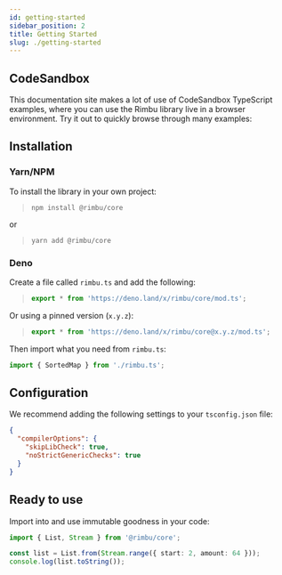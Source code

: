 ```yaml
---
id: getting-started
sidebar_position: 2
title: Getting Started
slug: ./getting-started
---
```



## CodeSandbox

This documentation site makes a lot of use of CodeSandbox TypeScript examples, where you can use the Rimbu library live in a browser environment. Try it out to quickly browse through many examples:

<SandBox path="index.ts" />

## Installation

### Yarn/NPM

To install the library in your own project:

> `npm install @rimbu/core`

or

> `yarn add @rimbu/core`

### Deno

Create a file called `rimbu.ts` and add the following:

> ```ts
> export * from 'https://deno.land/x/rimbu/core/mod.ts';
> ```

Or using a pinned version (`x.y.z`):

> ```ts
> export * from 'https://deno.land/x/rimbu/core@x.y.z/mod.ts';
> ```

Then import what you need from `rimbu.ts`:

```ts
import { SortedMap } from './rimbu.ts';
```

## Configuration

We recommend adding the following settings to your `tsconfig.json` file:

```json
{
  "compilerOptions": {
    "skipLibCheck": true,
    "noStrictGenericChecks": true
  }
}
```

## Ready to use

Import into and use immutable goodness in your code:

```ts
import { List, Stream } from '@rimbu/core';

const list = List.from(Stream.range({ start: 2, amount: 64 }));
console.log(list.toString());
```

